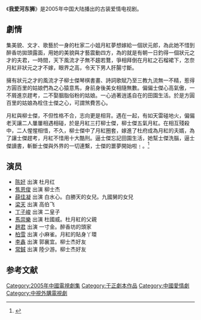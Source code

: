 {{电视节目信息框
| 名称     = 我爱河东狮
| 别名     = 
| 英文名称 = <!-- ''{{lang|en| }}''  -->
| 图片     = Wo Ai HeDongshi.jpg
| 图说     = 海报
| 分类     = 古装剧
| 原创者   = 
| 导演     = [[杨文军|杨文军]]
| 监制     = 
| 出品人   = 
| 编剧     = [[于正|于正]]
| 制作人   = [[徐露|徐露]]
| 摄影     = [[粘瑞溫|粘瑞溫]]
| 演出     = [[陈好|陈好]]<br>[[焦恩俊|焦恩俊]]<br>[[丁子峻|丁子峻]]<br>[[薛佳凝|薛佳凝]]<br>[[梁天_(北京)|梁天]] 
| 配音     =
| 旁白     = 
| 主题曲   = 《老鼠爱大米》
| 片尾曲   = 《爱情不辛苦》
| 插曲     = 
| 地区     = {{CHNML}}
| 语言     = 普通话
| 集数     = 30集
| 每集长   = 45分钟
| 制作公司 = 上海和展影视制作有限公司
| 首播地区 = 
| 电视网   = 
| 开始     = 
| 结束     = 
| 先于     = 
| 后于     = 
| 相关剧集 = 
| 官方网站 = 
}}
《'''我爱河东狮'''》是2005年中国大陆播出的古装爱情电视剧。

== 劇情 ==
集美貌、文才、歌藝於一身的杜家二小姐月紅夢想嫁給一個狀元郎，為此她不惜到醉香坊拋頭露面，用她的美貌與才藝震動四方，為的就是有朝一日釣得一個狀元之才的夫君，一時間，天下風流才子無不趨若鶩，爭相拜倒在月紅之石榴裙下，怎奈月紅非狀元之才不嫁，眼界之高，令天下男人肝腸寸斷。

擁有狀元之才的風流才子柳士傑琴棋書畫、詩詞歌賦乃至三教九流無一不精，惹得方圓百里的姑娘們為之心猿意馬，身前身後美女相隨無數。偏偏士傑心高氣傲，一不屑進京趕考，二不娶胭脂俗粉的姑娘。一心過著逍遙自在的田園生活。於是方圓百里的姑娘為栓住士傑之心，可謂煞費苦心。

月紅與柳士傑，不但性格不合，志向更是相背。遇在一起，有如天雷碰地火，偏偏老天讓二人屢屢相遇相碰，於是月紅三打柳士傑，柳士傑五氣月紅。在相互殘殺中，二人惺惺相惜，不久，柳士傑中了月紅圈套，嫁進了杜府成為月紅的夫婿，為了讓士傑趕考，月紅不惜用十大酷刑。逼士傑忘記田園生活，她幫士傑洗腦，逼士傑讀書，斬斷士傑與外界的一切連繫，士傑的噩夢開始啦﹗。<ref>{{cite web |url=http://www.ycwb.com/gb/content/2006-01/10/content_1052203.htm |title=万人迷变河东狮　《我爱河东狮》月底广州贺岁 |date=2006-01-10 |accessdate=2012-02-23|work=金羊网 |archive-url=https://web.archive.org/web/20130922145002/http://www.ycwb.com/gb/content/2006-01/10/content_1052203.htm |archive-date=2013-09-22 |dead-url=yes}}</ref>

== 演员 ==
*[[陈好|陈好]] 出演 杜月红
*[[焦恩俊|焦恩俊]] 出演 柳士杰
*[[薛佳凝|薛佳凝]] 出演 白水心。白勝天的女兒。九國舅的女兒
*[[梁天_(北京)|梁天]] 出演 高伯飞
*[[丁子峻|丁子峻]] 出演 二皇子
*[[馬崇樂|馬崇樂]] 出演 杜國威。杜月紅的父親
*[[趙君|趙君]] 出演 一寸金。醉香坊的頭家
*[[柏雪|柏雪]] 出演 小麻雀。月紅的貼身丫環
*[[李鑫|李鑫]] 出演 郭襄宜。柳士杰好友
*[[常鋮|常鋮]] 出演 陸少游。柳士杰好友

==参考文献==
{{reflist}}

{{2005年中國大陸古裝/民初電視劇}}
{{中視八點檔}}
{{DEFAULTSORT:Wo我爱河东狮}}
[[Category:2005年中國電視劇集|Category:2005年中國電視劇集]]
[[Category:于正劇本作品|Category:于正劇本作品]]
[[Category:中國愛情劇|Category:中國愛情劇]]
[[Category:中視外購電視劇|Category:中視外購電視劇]]